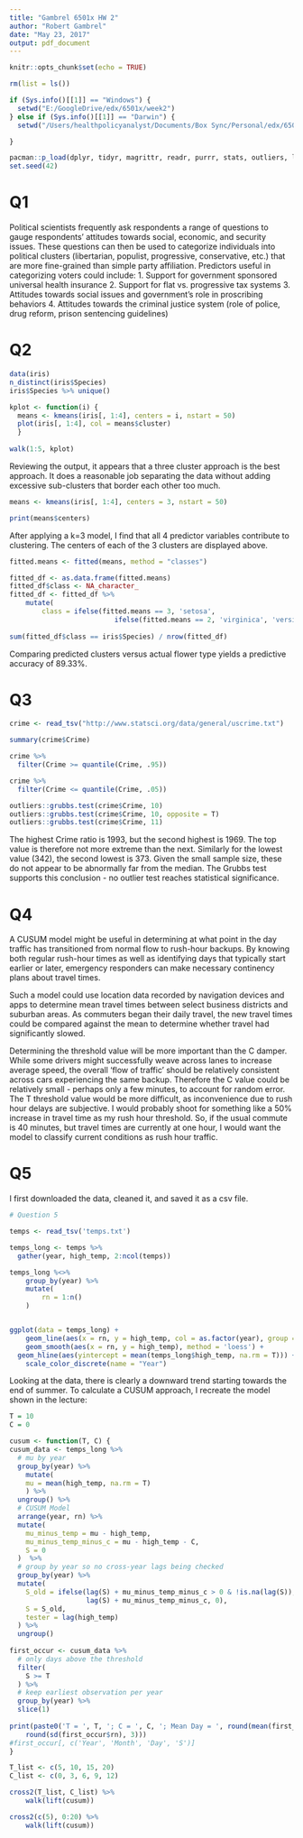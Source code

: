 ```yaml
---
title: "Gambrel 6501x HW 2"
author: "Robert Gambrel"
date: "May 23, 2017"
output: pdf_document
---
```


```r
knitr::opts_chunk$set(echo = TRUE)
```

```r
rm(list = ls())

if (Sys.info()[[1]] == "Windows") {
  setwd("E:/GoogleDrive/edx/6501x/week2")
} else if (Sys.info()[[1]] == "Darwin") {
  setwd("/Users/healthpolicyanalyst/Documents/Box Sync/Personal/edx/6501x/week2")

}

pacman::p_load(dplyr, tidyr, magrittr, readr, purrr, stats, outliers, lubridate, ggplot2)
set.seed(42)
``` 
# Q1

Political scientists frequently ask respondents a range of questions to gauge respondents' attitudes towards social, economic, and security issues. These questions can then be used to categorize individuals into political clusters (libertarian, populist, progressive, conservative, etc.) that are more fine-grained than simple party affiliation. Predictors useful in categorizing voters could include:
1. Support for government sponsored universal health insurance
2. Support for flat vs. progressive tax systems
3. Attitudes towards social issues and government's role in proscribing behaviors
4. Attitudes towards the criminal justice system (role of police, drug reform, prison sentencing guidelines)

# Q2

```r
data(iris)
n_distinct(iris$Species)
iris$Species %>% unique()

kplot <- function(i) {
  means <- kmeans(iris[, 1:4], centers = i, nstart = 50)
  plot(iris[, 1:4], col = means$cluster)
  }
  
walk(1:5, kplot)
```
Reviewing the output, it appears that a three cluster approach is the best approach. It does a reasonable job separating the data without adding excessive sub-clusters that border each other too much.

```r
means <- kmeans(iris[, 1:4], centers = 3, nstart = 50)

print(means$centers)
```
After applying a k=3 model, I find that all 4 predictor variables contribute to clustering. The centers of each of the 3 clusters are displayed above.

```r
fitted.means <- fitted(means, method = "classes")

fitted_df <- as.data.frame(fitted.means)
fitted_df$class <- NA_character_
fitted_df <- fitted_df %>%
    mutate(
        class = ifelse(fitted.means == 3, 'setosa', 
                          ifelse(fitted.means == 2, 'virginica', 'versicolor')))
                          
sum(fitted_df$class == iris$Species) / nrow(fitted_df)
```
Comparing predicted clusters versus actual flower type yields a predictive accuracy of 89.33%.

# Q3
```r
crime <- read_tsv("http://www.statsci.org/data/general/uscrime.txt")

summary(crime$Crime)

crime %>%
  filter(Crime >= quantile(Crime, .95))

crime %>%
  filter(Crime <= quantile(Crime, .05))

outliers::grubbs.test(crime$Crime, 10)
outliers::grubbs.test(crime$Crime, 10, opposite = T)
outliers::grubbs.test(crime$Crime, 11)
```

The highest Crime ratio is 1993, but the second highest is 1969. The top value is therefore not more extreme than the next. Similarly for the lowest value (342), the second lowest is 373. Given the small sample size, these do not appear to be abnormally far from the median. The Grubbs test supports this conclusion - no outlier test reaches statistical significance.


# Q4

A CUSUM model might be useful in determining at what point in the day traffic has transitioned from normal flow to rush-hour backups. By knowing both regular rush-hour times as well as identifying days that typically start earlier or later, emergency responders can make necessary continency plans about travel times.

Such a model could use location data recorded by navigation devices and apps to determine mean travel times between select business districts and suburban areas. As commuters began their daily travel, the new travel times could be compared against the mean to determine whether travel had significantly slowed.

Determining the threshold value will be more important than the C damper. While some drivers might successfully weave across lanes to increase average speed, the overall 'flow of traffic' should be relatively consistent across cars experiencing the same backup. Therefore the C value could be relatively small - perhaps only a few minutes, to account for random error. The T threshold value would be more difficult, as inconvenience due to rush hour delays are subjective. I would probably shoot for something like a 50% increase in travel time as my rush hour threshold. So, if the usual commute is 40 minutes, but travel times are currently at one hour, I would want the model to classify current conditions as rush hour traffic.

# Q5
I first downloaded the data, cleaned it, and saved it as a csv file.
```r
# Question 5

temps <- read_tsv('temps.txt')

temps_long <- temps %>%
  gather(year, high_temp, 2:ncol(temps))

temps_long %<>%
	group_by(year) %>%
	mutate(
		rn = 1:n()
	)


ggplot(data = temps_long) +
	geom_line(aes(x = rn, y = high_temp, col = as.factor(year), group = year)) +
	geom_smooth(aes(x = rn, y = high_temp), method = 'loess') +
  geom_hline(aes(yintercept = mean(temps_long$high_temp, na.rm = T))) +
	scale_color_discrete(name = "Year")
```
Looking at the data, there is clearly a downward trend starting towards the end of summer. To calculate a CUSUM approach, I recreate the model shown in the lecture:

```r
  
T = 10
C = 0

cusum <- function(T, C) {
cusum_data <- temps_long %>%
  # mu by year
  group_by(year) %>%
    mutate(
    mu = mean(high_temp, na.rm = T)
    ) %>%
  ungroup() %>%
  # CUSUM Model
  arrange(year, rn) %>%
  mutate(
    mu_minus_temp = mu - high_temp,
    mu_minus_temp_minus_c = mu - high_temp - C,
    S = 0
  )  %>%
  # group by year so no cross-year lags being checked
  group_by(year) %>%
  mutate(
    S_old = ifelse(lag(S) + mu_minus_temp_minus_c > 0 & !is.na(lag(S)),
                   lag(S) + mu_minus_temp_minus_c, 0),
    S = S_old,
    tester = lag(high_temp)
  ) %>%
  ungroup()
  
first_occur <- cusum_data %>% 
  # only days above the threshold
  filter(
    S >= T
  ) %>%
  # keep earliest observation per year
  group_by(year) %>%
  slice(1)
  
print(paste0('T = ', T, '; C = ', C, '; Mean Day = ', round(mean(first_occur$rn), 3),'; s.d. Day = ', 
	round(sd(first_occur$rn), 3)))
#first_occur[, c('Year', 'Month', 'Day', 'S')]
}

T_list <- c(5, 10, 15, 20)
C_list <- c(0, 3, 6, 9, 12)

cross2(T_list, C_list) %>%
	walk(lift(cusum))

cross2(c(5), 0:20) %>%
	walk(lift(cusum))
```
